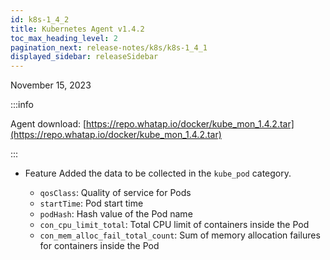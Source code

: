 ```yaml
---
id: k8s-1_4_2
title: Kubernetes Agent v1.4.2
toc_max_heading_level: 2
pagination_next: release-notes/k8s/k8s-1_4_1
displayed_sidebar: releaseSidebar
---
```


November 15, 2023

:::info

Agent download: [https://repo.whatap.io/docker/kube_mon_1.4.2.tar](https://repo.whatap.io/docker/kube_mon_1.4.2.tar)

:::

- <Status>Feature</Status> Added the data to be collected in the <code>kube_pod</code> category.

  - <code>qosClass</code>: Quality of service for Pods
  - <code>startTime</code>: Pod start time
  - <code>podHash</code>: Hash value of the Pod name
  - <code>con_cpu_limit_total</code>: Total CPU limit of containers inside the Pod
  - <code>con_mem_alloc_fail_total_count</code>: Sum of memory allocation failures for containers inside the Pod
